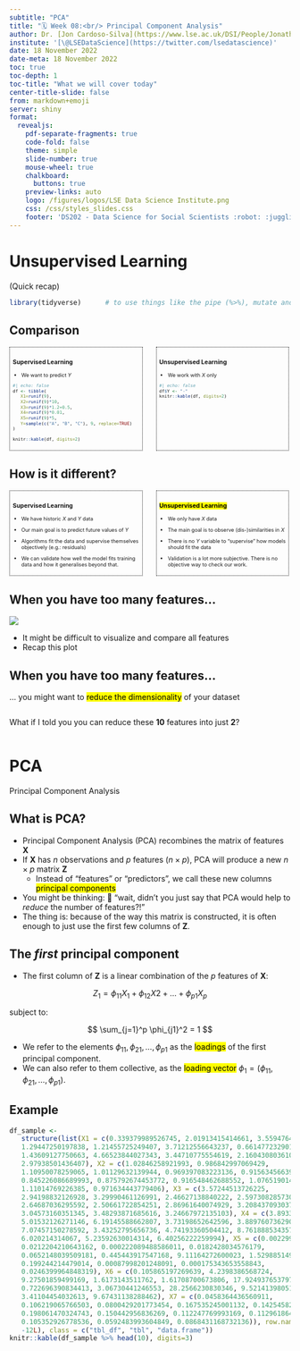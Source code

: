 ---
subtitle: "PCA"
title: "🗓️ Week 08:<br/> Principal Component Analysis"
author: Dr. [Jon Cardoso-Silva](https://www.lse.ac.uk/DSI/People/Jonathan-Cardoso-Silva)
institute: '[\@LSEDataScience](https://twitter.com/lsedatascience)'
date: 18 November 2022
date-meta: 18 November 2022
toc: true
toc-depth: 1
toc-title: "What we will cover today"
center-title-slide: false
from: markdown+emoji
server: shiny
format:
  revealjs: 
    pdf-separate-fragments: true
    code-fold: false
    theme: simple
    slide-number: true
    mouse-wheel: true
    chalkboard: 
      buttons: true
    preview-links: auto
    logo: /figures/logos/LSE Data Science Institute.png
    css: /css/styles_slides.css
    footer: 'DS202 - Data Science for Social Scientists :robot: :juggling_person:'
---

# Unsupervised Learning

(Quick recap)

```{r, eval=TRUE, echo=FALSE, message=FALSE, warning=FALSE}
library(tidyverse)      # to use things like the pipe (%>%), mutate and if_else
```

## Comparison

::: columns

::: {.column .fragment .fade-in-then-semi-out style="width:45%; border-style: dotted;border-width: 1px;border-color: \"#fefefe\"; margin-right:0.5%;padding:1%;font-size:0.65em;"}
### Supervised Learning

- We want to predict $Y$

```{r, warning=FALSE}
#| echo: false
df <- tibble(
   X1=runif(9),
   X2=runif(9)*10,
   X3=runif(9)*1.2+0.5,
   X4=runif(9)*0.01,
   X5=runif(9)*5,
   Y=sample(c("A", "B", "C"), 9, replace=TRUE)
)

knitr::kable(df, digits=2)
```


:::

::: {.column .fragment .fade-in style="width:45%; border-style: dotted;border-width: 1px;border-color: \"#fefefe\"; margin-right:0.5%;padding:1%;font-size:0.65em;"}
### Unsupervised Learning

- We work with $X$ only

```{r, warning=FALSE}
#| echo: false
df$Y <- "-"
knitr::kable(df, digits=2)
```

:::

:::

## How is it different?

::: columns

::: {.column style="width:45%; border-style: dotted;border-width: 1px;border-color: \"#fefefe\"; margin-right:0.5%;padding:1%;font-size:0.65em;"}
### Supervised Learning

- We have historic $X$ and $Y$ data

- Our main goal is to predict future values of $Y$

- Algorithms fit the data and supervise themselves objectively (e.g.: residuals)

- We can validate how well the model fits training data and how it generalises beyond that.

:::

::: {.column style="width:45%; border-style: dotted;border-width: 1px;border-color: \"#fefefe\"; margin-right:0.5%;padding:1%;font-size:0.65em;"}
### <mark>Unsupervised Learning</mark>

- We only have $X$ data

- The main goal is to observe (dis-)similarities in $X$

- There is no $Y$ variable to "supervise" how models should fit the data

- Validation is a lot more subjective. There is no objective way to check our work.

:::

:::


## When you have too many features...

![](/figures/week08/example_ggpairs_plot.png)

::: notes
- It might be difficult to visualize and compare all features
- Recap this plot

:::

## When you have too many features... {.smaller}

... you might want to <mark>reduce the dimensionality</mark> of your dataset

::: columns

::: {.column .fragment style="width:30%; }

::: {.callout-tip }

What if I told you you can reduce these **10** features into just **2**? 
:::

:::

::: {.column}

:::

:::

# PCA

Principal Component Analysis

## What is PCA? {.smaller}

::: incremental
- Principal Component Analysis (PCA) recombines the matrix of features $\mathbf{X}$
- If $\mathbf{X}$ has $n$ observations and $p$ features ($n \times p$), PCA will produce a new $n \times p$ matrix  $\mathbf{Z}$ 
   - Instead of "features" or "predictors", we call these new columns <mark>principal components</mark>
- You might be thinking: 🤔 "wait, didn't you just say that PCA would help to _reduce_ the number of features?!"
- The thing is: because of the way this matrix is constructed, it is often enough to just use the first few columns of $\mathbf{Z}$.
:::

## The _first_ principal component {.smaller}

- The first column of $\mathbf{Z}$ is a linear combination of the $p$ features of $\mathbf{X}$:

$$
Z_1 = \phi_{11}X_1 + \phi_{12}X2 + \ldots + \phi_{p1}X_p
$$

subject to:

$$
\sum_{j=1}^p \phi_{j1}^2 = 1
$$

::: {.fragment}
- We refer to the elements $\phi_{11}, \phi_{21}, \ldots, \phi_{p1}$ as the <mark>loadings</mark> of the first principal component.
- We can also refer to them collective, as the <mark>loading vector</mark> $\phi_1 = (\phi_{11}, \phi_{21}, \ldots, \phi_{p1})$.

:::

## Example {.smaller}

```{r}
df_sample <-
   structure(list(X1 = c(0.339379989526745, 2.01913415414661, 3.55947644872003, 
   1.29447250197838, 1.21455725249407, 3.71212556643237, 0.66147723290107, 
   1.43609127750663, 4.66523844027343, 3.44710775554619, 2.1604308036102, 
   2.97938501436407), X2 = c(1.02846258921993, 0.986842997069429, 
   1.10950078259065, 1.01129632139944, 0.969397083223136, 0.915634566391856, 
   0.845226086689993, 0.875792674453772, 0.916548462688552, 1.07651901492731, 
   1.11014769226385, 0.971634443779406), X3 = c(3.57244513726225, 
   2.94198832126928, 3.29990461126991, 2.46627138840222, 2.5973082857303, 
   2.64687036295592, 2.50661722854251, 2.86961640074929, 3.2084370930372, 
   3.04573160351345, 3.48293871685616, 3.24667972135103), X4 = c(3.89330044988438, 
   5.01532126271146, 6.19145588662807, 3.73198652642596, 3.88976073629037, 
   7.07457150278592, 3.43252795656736, 4.74193360504412, 8.76188853435751, 
   6.020214314067, 5.23592630014314, 6.40256222259994), X5 = c(0.00229900690072775, 
   0.0212204210643162, 0.000222089488586011, 0.0182428034576179, 
   0.0652148039509181, 0.445443917547168, 9.11164272600023, 1.52988514916275, 
   0.199244214479014, 0.00087998201248091, 0.000175343653558843, 
   0.0246399964848319), X6 = c(0.105865197269639, 4.2398386568724, 
   9.27501859499169, 1.6173143511762, 1.61708700673806, 17.9249376537972, 
   0.722696390834413, 3.06730441246553, 28.2566230830346, 9.5214139805172, 
   3.41104454032613, 9.67431138288462), X7 = c(0.0458364436560911, 
   0.106219065766503, 0.0800429201773454, 0.167535245001132, 0.142545829288227, 
   0.198061470324743, 0.150442956836269, 0.112247769993169, 0.112961864011663, 
   0.105352926778536, 0.0592483993604849, 0.0868431168732136)), row.names = c(NA, 
   -12L), class = c("tbl_df", "tbl", "data.frame"))
knitr::kable(df_sample %>% head(10), digits=3)
```